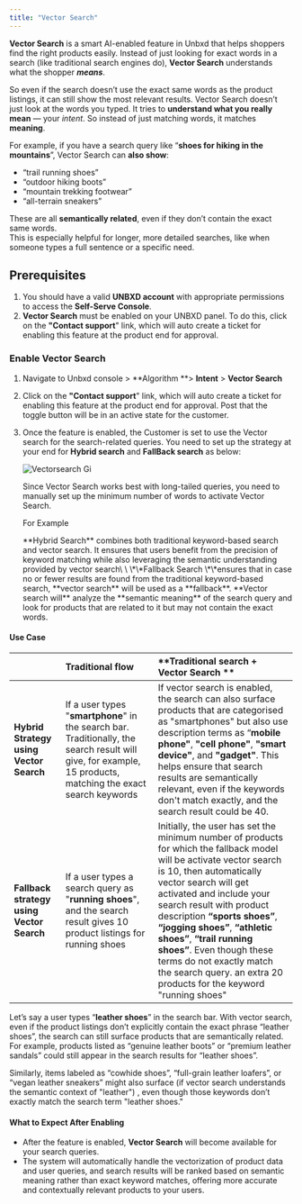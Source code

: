 ```yaml
---
title: "Vector Search"
---
```


**Vector Search** is a smart AI-enabled feature in Unbxd that helps shoppers find the right products  easily. Instead of just looking for exact words in a search (like traditional search engines do), **Vector Search** understands what the shopper **_means_**.

So even if the search doesn’t use the exact same words as the product listings, it can still show the most relevant results. Vector Search doesn’t just look at the words you typed. It tries to **understand what you really mean** — your _intent_. So instead of just matching words, it matches **meaning**.

For example, if you have a search query like “**shoes for hiking in the mountains**”, Vector Search can **also show**:

- “trail running shoes”
- “outdoor hiking boots”
- “mountain trekking footwear”
- “all-terrain sneakers”

These are all **semantically related**, even if they don’t contain the exact same words.\
This is especially helpful for longer, more detailed searches, like when someone types a full sentence or a specific need.

## Prerequisites

1. You should have a valid **UNBXD account** with appropriate permissions to access the **Self-Serve Console**.
2. **Vector Search** must be enabled on your UNBXD panel. To do this, click on the **"Contact support**" link, which will auto create a ticket for enabling this feature at the product end for approval.

### Enable Vector Search

1. Navigate to Unbxd console \> **Algorithm  **\> **Intent** \> **Vector Search**
2. Click on the **"Contact support**" link, which will auto create a ticket for enabling this feature at the product end for approval. Post that the toggle button will be in an active state for the customer.
3. Once the feature is enabled, the Customer is set to use the Vector search for the search-related queries. You need to set up the strategy at your end for **Hybrid search** and **FallBack search** as below:

   ![Vectorsearch Gi](/images/Vectorsearch.gif)

   Since Vector Search works best with long-tailed queries, you need to manually set up the minimum number of words to activate Vector Search.

   For Example

   <Info>
     **Hybrid Search** combines both traditional keyword-based search and vector search. It ensures that users benefit from the precision of keyword matching while also leveraging the semantic understanding provided by vector search\
     \
     \*\*Fallback Search \*\*ensures that in case no or fewer results are found from the traditional keyword-based search, **vector search** will be used as a **fallback**. **Vector search will** analyze the **semantic meaning** of the search query and look for products that are related to it but may not contain the exact words.
   </Info>

#### Use Case

|                                           | **Traditional flow**                                                                                                                                         | \*\*Traditional search \+ Vector Search \*\*                                                                                                                                                                                                                                                                                                                                                                                                             |
| :---------------------------------------- | :----------------------------------------------------------------------------------------------------------------------------------------------------------- | :------------------------------------------------------------------------------------------------------------------------------------------------------------------------------------------------------------------------------------------------------------------------------------------------------------------------------------------------------------------------------------------------------------------------------------------------------- |
| **Hybrid Strategy using Vector Search**   | If a user types "**smartphone**" in the search bar. Traditionally, the search result will give, for example, 15 products, matching the exact search keywords | If vector search is enabled, the search can also surface products that are categorised as "smartphones" but also use description terms as “**mobile phone"**, **"cell phone"**, **"smart device"**, and **"gadget"**. This helps ensure that search results are semantically relevant, even if the keywords don't match exactly, and the search result could be 40.                                                                                      |
| **Fallback strategy using Vector Search** | If a user types a search query as "**running shoes**", and the search result gives 10 product listings for running shoes                                     | Initially, the user has set the minimum number of products for which the fallback model will be activate vector search is 10, then automatically vector search will get activated and include your search result with product description  **“sports shoes”**, **“jogging shoes”**, **“athletic shoes”**, **“trail running shoes”**. Even though these terms do not exactly match the search query. an extra 20 products for the keyword "running shoes" |

Let’s say a user types “**leather shoes**” in the search bar. With vector search, even if the product listings don’t explicitly contain the exact phrase “leather shoes”, the search can still surface products that are semantically related. For example, products listed as “genuine leather boots” or “premium leather sandals” could still appear in the search results for “leather shoes”.

Similarly, items labeled as “cowhide shoes”, “full-grain leather loafers”, or “vegan leather sneakers” might also surface  (if vector search understands the semantic context of "leather") , even though those keywords don’t exactly match the search term "leather shoes."

#### What to Expect After Enabling

- After the feature is enabled, **Vector Search** will become available for your search queries.
- The system will automatically handle the vectorization of product data and user queries, and search results will be ranked based on semantic meaning rather than exact keyword matches, offering more accurate and contextually relevant products to your users.
